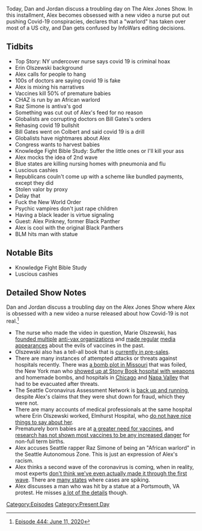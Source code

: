 {{Episode
    | title           = June 11, 2020
    | caption         = [https://knowledgefight.libsyn.com/444-june-11-2020 Listen to this episode on Libsyn]
    | episodeNumber   = 444
    | length          = 01:37:16
    | airDate         = June 15, 2020
    | coverageDate    = June 11, 2020
    | episodeType     = [[:Category:Present Day|Present Day]]
    | appearance      = [[Erin Olszewski]], [[Raz Simone]], [[Bill Gates]], [[Alex Pinkney]]
    | previousEpisode = [[We'll Be Back On Monday]]
    | nextEpisode     = [[445: June 12, 2020]]
}}

{{Stub}}

Today, Dan and Jordan discuss a troubling day on The Alex Jones Show. In this installment, Alex becomes obsessed with a new video a nurse put out pushing Covid-19 conspiracies, declares that a "warlord" has taken over most of a US city, and Dan gets confused by InfoWars editing decisions.

==Tidbits==

*Top Story: NY undercover nurse says covid 19 is criminal hoax
*Erin Olszewski background
*Alex calls for people to hang
*100s of doctors are saying covid 19 is fake
*Alex is mixing his narratives
*Vaccines kill 50% of premature babies
*CHAZ is run by an African warlord
*Raz Simone is antiva's god
*Something was cut out of Alex's feed for no reason
*Globalists are corrupting doctors on Bill Gates's orders
*Rehasing covid 19 bullshit
*Bill Gates went on Colbert and said covid 19 is a drill
*Globalists have nightmares about Alex
*Congress wants to harvest babies
*Knowledge Fight Bible Study: Suffer the little ones or I'll kill your ass
*Alex mocks the idea of 2nd wave
*Blue states are killing nursing homes with pneumonia and flu
*Luscious cashies
*Republicans couln't come up with a scheme like bundled payments, except they did
*Stolen valor by proxy
*Delay that
*Fuck the New World Order
*Psychic vampires don't just rape children
*Having a black leader is virtue signaling
*Guest: Alex Pinkney, former Black Panther
*Alex is cool with the original Black Panthers
*BLM hits man with statue

==Notable Bits==

*Knowledge Fight Bible Study
*Luscious cashies

==Detailed Show Notes==

Dan and Jordan discuss a troubling day on the Alex Jones Show where Alex is obsessed with a new video a nurse released about how Covid-19 is not real.<ref>[https://knowledgefight.com/research/2020/6/23/episode-444-june-11-2020 Episode 444: June 11, 2020]</ref>

*The nurse who made the video in question, Marie Olszewski, has [https://opencorporates.com/companies/us_fl/N18000011610 founded multiple] [http://search.sunbiz.org/Inquiry/corporationsearch/SearchResultDetail?aggregateId=flal-l18000284117-c6d5c74a-e3f5-43e0-951b-d31ed09050dc&directionType=ForwardList&inquirytype=EntityName&listNameOrder=MYNTMOBILEYACHTSERVICES%20L190000529230&searchNameOrder=MYNURSEADVOCATE%20L180002841170&searchTerm=MYNT%20ALIGNMENT%20LLC anti-vax organizations] and [https://vaccinesworkblog.wordpress.com/2018/10/26/mrs-antivaxer-goes-to-atlanta/ made regular] [https://www.blogtalkradio.com/freedomizerradio/2018/11/12/forsaken-generation-on-with-erin-marie-rn media appearances] about the evils of vaccines in the past.
*Olszewski also has a tell-all book that is [https://www.amazon.com/Undercover-Epicenter-Nurse-Marie-Olszewski/dp/151076366X currently in pre-sales].
*There are many instances of attempted attacks or threats against hospitals recently. There was [https://www.nbcnews.com/news/us-news/missouri-man-planned-bomb-hospital-during-pandemic-get-attention-white-n1172346 a bomb plot in Missouri] that was foiled, the New York man who [https://www.foxnews.com/us/ny-man-homemade-bombs-stony-brook showed up at Stony Book hospital with weapons] and homemade bombs, and hospitals in [https://chicago.suntimes.com/2020/6/11/21288777/uic-hospital-cleared-bomb-threat-taylor Chicago] and [https://napavalleyregister.com/news/local/authorities-bomb-threat-phoned-to-st-helena-hospital-no-device-found/article_bbecb982-e1f1-54bd-a03d-bb3ca025b12c.html Napa Valley] that had to be evacuated after threats.
*The Seattle Coronavirus Assessment Network is [https://www.seattletimes.com/seattle-news/health/seattles-coronavirus-surveillance-program-resumes-after-being-shut-down-by-the-fda/ back up and running], despite Alex's claims that they were shut down for fraud, which they were not.
*There are many accounts of medical professionals at the same hospital where Erin Olszewski worked, Elmhurst Hospital, who [https://zdoggmd.com/elmhurst-hospital/ do not have nice things to say about her].
*Prematurely born babies are at [https://www.verywellfamily.com/vaccines-in-premature-babies-2748584 a greater need for vaccines], and [https://www.ncbi.nlm.nih.gov/pmc/articles/PMC4685684/ research has not shown most vaccines to be any increased danger] for non-full term births.
*Alex accuses Seattle rapper Raz Simone of being an "African warlord" in the Seattle Autonomous Zone. This is just an expression of Alex's racism.
*Alex thinks a second wave of the coronavirus is coming, when in reality, most experts [https://www.npr.org/sections/health-shots/2020/06/12/876224115/coronavirus-second-wave-nope-were-still-stuck-in-the-first-one don't think we've even actually made it through the first wave]. There are [https://projects.propublica.org/reopening-america/ many states] where cases are spiking.
*Alex discusses a man who was hit by a statue at a Portsmouth, VA protest. He misses [https://www.pilotonline.com/news/vp-nw-man-injured-20200611-3mp5z4smffanni7qr4dxkpja34-story.html a lot of the details] though.

[[Category:Episodes]]
[[Category:Present Day]]